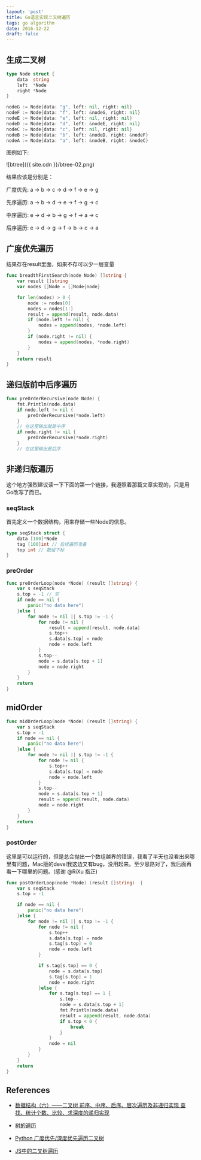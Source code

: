 ```yaml
---
layout: 'post'
title: Go语言实现二叉树遍历
tags: go algorithm
date: 2016-12-22
draft: false
---
```


## 生成二叉树

```go
type Node struct {
	data  string
	left  *Node
	right *Node
}

nodeG := Node{data: "g", left: nil, right: nil}
nodeF := Node{data: "f", left: &nodeG, right: nil}
nodeE := Node{data: "e", left: nil, right: nil}
nodeD := Node{data: "d", left: &nodeE, right: nil}
nodeC := Node{data: "c", left: nil, right: nil}
nodeB := Node{data: "b", left: &nodeD, right: &nodeF}
nodeA := Node{data: "a", left: &nodeB, right: &nodeC}
```

图例如下:

![btree]({{ site.cdn }}/btree-02.png)

结果应该是分别是：

广度优先: a -> b -> c -> d -> f -> e -> g

先序遍历: a -> b -> d -> e -> f -> g -> c

中序遍历: e -> d -> b -> g -> f -> a -> c

后序遍历: e -> d -> g -> f -> b -> c -> a

## 广度优先遍历

结果存在result里面，如果不存可以少一层变量

```go
func breadthFirstSearch(node Node) []string {
	var result []string
	var nodes []Node = []Node{node}

	for len(nodes) > 0 {
		node := nodes[0]
		nodes = nodes[1:]
		result = append(result, node.data)
		if (node.left != nil) {
			nodes = append(nodes, *node.left)
		}
		if (node.right != nil) {
			nodes = append(nodes, *node.right)
		}
	}
	return result
}
```

## 递归版前中后序遍历

```go
func preOrderRecursive(node Node) {
	fmt.Println(node.data)
	if node.left != nil {
		preOrderRecursive(*node.left)
	}
    // 在这里输出就是中序
	if node.right != nil {
		preOrderRecursive(*node.right)
	}
    // 在这里输出是后序
```

## 非递归版遍历

这个地方强烈建议读一下下面的第一个链接，我遵照着那篇文章实现的，只是用Go改写了而已。

### seqStack

首先定义一个数据结构，用来存储一些Node的信息。

```go
type seqStack struct {
	data [100]*Node
	tag [100]int // 后续遍历准备
	top int // 数组下标
}
```

### preOrder

```go
func preOrderLoop(node *Node) (result []string) {
	var s seqStack
	s.top = -1 // 空
	if node == nil {
		panic("no data here")
	}else {
		for node != nil || s.top != -1 {
			for node != nil {
				result = append(result, node.data)
				s.top++
				s.data[s.top] = node
				node = node.left
			}
			s.top--
			node = s.data[s.top + 1]
			node = node.right
		}
	}
	return
}
```

## midOrder

```go
func midOrderLoop(node *Node) (result []string) {
	var s seqStack
	s.top = -1
	if node == nil {
		panic("no data here")
	}else {
		for node != nil || s.top != -1 {
			for node != nil {
				s.top++
				s.data[s.top] = node
				node = node.left
			}
			s.top--
			node = s.data[s.top + 1]
			result = append(result, node.data)
			node = node.right
		}
	}
	return
}
```

### postOrder

这里是可以运行的，但是总会抛出一个数组越界的错误，我看了半天也没看出来哪里有问题，Mac版的devel我这边又有bug，没用起来。至少思路对了，我后面再看一下哪里的问题。(感谢 @RiXu 指正)

```go
func postOrderLoop(node *Node) (result []string)  {
	var s seqStack
	s.top = -1

	if node == nil {
		panic("no data here")
	}else {
		for node != nil || s.top != -1 {
			for node != nil {
				s.top++
				s.data[s.top] = node
				s.tag[s.top] = 0
				node = node.left
			}

			if s.tag[s.top] == 0 {
				node = s.data[s.top]
				s.tag[s.top] = 1
				node = node.right
			}else {
				for s.tag[s.top] == 1 {
					s.top--
					node = s.data[s.top + 1]
					fmt.Println(node.data)
					result = append(result, node.data)
					if s.top < 0 {
						break
					}
				}
				node = nil
			}
		}
	}
	return
}
```

## References

* [数据结构（六）——二叉树 前序、中序、后序、层次遍历及非递归实现 查找、统计个数、比较、求深度的递归实现](http://blog.csdn.net/fansongy/article/details/6798278)

* [树的遍历](https://zh.wikipedia.org/wiki/%E6%A0%91%E7%9A%84%E9%81%8D%E5%8E%86)

* [Python 广度优先/深度优先遍历二叉树](http://www.jianshu.com/p/7d665f3c01bc)

* [JS中的二叉树遍历](https://segmentfault.com/a/1190000004620352)

